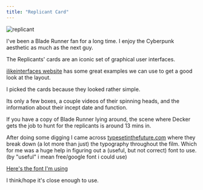 ```yaml
---
title: "Replicant Card"
---
```


![replicant](/replicant.png)

I've been a Blade Runner fan for a long time. I enjoy the Cyberpunk aesthetic as much as the next guy.

The Replicants' cards are an iconic set of graphical user interfaces.

[ilikeinterfaces website](https://ilikeinterfaces.com/2015/11/11/database-ui-blade-runner/) has some great examples we can use to get a good look at the layout.


I picked the cards because they looked rather simple.

Its only a few boxes, a couple videos of their spinning heads, and the information about their incept date and function.

If you have a copy of Blade Runner lying around, the scene where Decker gets the job to hunt for the replicants is around 13 mins in.


After doing some digging I came across [typesetinthefuture.com](https://typesetinthefuture.com/2016/06/19/bladerunner/) where they break down (a lot more than just) the typography throughout the film. Which for me was a huge help in figuring out a (useful, but not correct) font to use. (by "useful" i mean free/google font i could use)

[Here's the font I'm using](https://fonts.google.com/specimen/Libre+Caslon+Text?preview.text=Replicant%20%20(M)%20Des:%20BATTY%20(Roy)&preview.text_type=custom)

I think/hope it's close enough to use.




